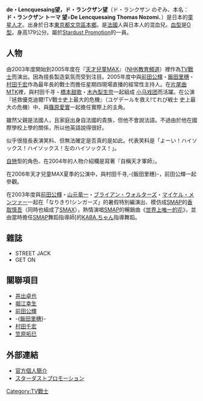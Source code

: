 '''de・Lencquesaing望，ド・ランクザン望'''（ド・ランクザン のぞみ、本名：'''ド・ランクザン トーマ 望'''='''De Lencquesaing Thomas Nozomi'''、{{bd|1991年|9月4日}}）是日本的[[童星|童星]][[人才|人才]]。出身於日本[[東京都|東京都]][[文京區|文京區]][[本鄉|本鄉]]。是[[法國|法國]]人與日本人的混血兒。[[血型|血型]]是[[O型|O型]]。身高179公分。屬於[[Stardust_Promotion|Stardust Promotion]]的一員。

== 人物 ==
由2003年度開始到2005年度在『[[天才兒童MAX|天才兒童MAX]]』（[[NHK教育頻道|NHK教育頻道]]）裡作為[[TV戰士|TV戰士]]而演出。因為擅長製造氣氛而受到注目。2005年度中與[[前田公輝|前田公輝]]・[[飯田里穗|飯田里穗]]・[[村田千宏|村田千宏]]作為最年長的戰士而擔任星期四現場直播的經常性主持人。在[[片尾曲MTK|片尾曲MTK]]裡，與村田千寻・[[橋本甜歌|橋本甜歌]]・[[木內梨生奈|木內梨生奈]]一起組成 [[小马戏团|小马戏团]]而活躍。在公演『拯救優克迪爾!TV戰士史上最大的危機』（ユゲデールを救え!てれび戦士 史上最大の危機）中、與[[篠原愛實|篠原愛實]]一起擔任實際上的主角。

雖然父親是法國人，且家庭出身自法國的貴族，但他不會說法語。不過由於他在國際學校上學的關係，所以他英語說得很好。

似乎很擅長表演笑料、但無法確定是否真的是如此。代表笑料是「よーい！ハイソックス！ハイソックス！左のハイソックス！」。

[[自戀|自戀]]型的角色、在2004年的人物介紹欄是寫著『自稱天才軍師』。

在2006年天才兒童MAX夏季的公演中，與村田千寻,-{飯田里穗}-，前田公輝一起參觀。

在2003年度與[[前田公輝|前田公輝]]・[[山元竜一|山元竜一]]・[[ブライアン・ウォルターズ|ブライアン・ウォルターズ]]・[[Michael(talent)|マイケル・メンツァー]]一起在「なりきり!シンガーズ」的暑假特別編演出、模仿成[[SMAP|SMAP]]的[[香取慎吾|香取慎吾]]（同時也組成了[[SMAX|SMAX]]），熱情演唱[[SMAP|SMAP]]的暢銷曲《[[世界上唯一的花|世界上唯一的花]]》，並由當時擔任[[SMAP|SMAP]]舞蹈指導師[的[[KABA.ちゃん|KABA.ちゃん]]指導舞蹈。

== 雜誌 ==
* STREET JACK
* GET ON

== 關聯項目 ==
* [[井出卓也|井出卓也]]
* [[堀江幸生|堀江幸生]]
* [[前田公輝|前田公輝]]
* -{[[飯田里穗|飯田里穗]]}-
* [[村田千宏|村田千宏]]
* [[笠原拓巳|笠原拓巳]]

== 外部連結 ==
*[http://www.stardust.co.jp/talent/114.html 官方個人簡介]{{Wayback|url=http://www.stardust.co.jp/talent/114.html |date=20070210104623 }}
*[http://www.stardust.co.jp/ スターダストプロモーション]{{Wayback|url=http://www.stardust.co.jp/ |date=20111227110449 }}

[[Category:TV戰士|Category:TV戰士]]